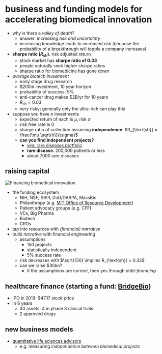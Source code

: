 # business and funding models for accelerating biomedical innovation

- why is there a _valley of death_?
    - answer: _increasing risk and uncertainty_
    - increasing knowledge leads to increased risk (because the probability of a breakthrough will topple a company increases)
- **sharpe ratio ($R_{\text{sh}}$).** risk adjusted return
    - stock market has **sharpe ratio of 0.33**
    - people naturally seek higher sharpe ratios
    - sharpe ratio for biomedicine has gone down
- _average biotech investment_
    - early stage drug research
    - $200m investment, 10 year horizon
    - probability of success: 5%
    - anti-cancer drug makes $2B/yr for 10 years
    - $R_{\text{sh}} = 0.03$
    - very risky; generally only the ultra-rich can play this
- suppose you have $n$ investments
    - expected return of each is $\mu$, risk $\sigma$
    - risk free rate is 0
    - sharpe ratio of collection assuming **independence**: $R_{\text{sh}} = \frac{\mu \sqrt{n}}{\sigma}$
    - **can you find independent projects?**
        - [yes: rare diseases portfolio](https://pubmed.ncbi.nlm.nih.gov/25717096/)
        - **rare disease.** 200,000 patients or less
        - about 7000 rare diseases

## raising capital

![Financing biomedical innovation.](../../images/misc/biomedical-finance.png)

- the funding ecosystem
    - NIH, NSF, SBIR, DoD/DARPA, MassBio
    - Philanthropy (e.g. [MIT Office of Resource Development](https://development.mit.edu/))
    - Patient advocacy groups (e.g. CFF)
    - VCs, Big Pharma
    - Biotech
    - CROs
- tap into resources with _(financial) narrative_
- build _narrative_ with financial engineering
    - assumptions
        - 150 projects
        - statistically independent
        - 5% success rate
    - risk decreases with $\sqrt{150} \implies R_{\text{sh}} = 0.33$
    - can we raise $30bn?
        - if the assumptions are correct, then yes through _debt-financing_

## healthcare finance (starting a fund: [BridgeBio](https://bridgebio.com/))
- IPO in 2019: $47.17 stock price
- in 6 years
    - 30 assets; 4 in phase 3 clinical trials
    - 2 approved drugs

## new business models
- [quantitative life sciences advisors](https://capd.mit.edu/jobs/qls-advisors-llc-data-scientist/)
    - e.g. measuring _independence between biomedical projects_